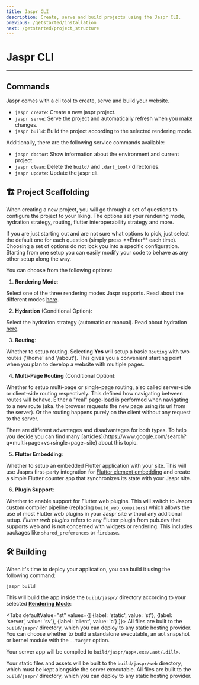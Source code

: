 ```yaml
---
title: Jaspr CLI
description: Create, serve and build projects using the Jaspr CLI.
previous: /getstarted/installation
next: /getstarted/project_structure
---
```


# Jaspr CLI

---

## Commands

Jaspr comes with a cli tool to create, serve and build your website.

- `jaspr create`: Create a new jaspr project.
- `jaspr serve`: Serve the project and automatically refresh when you make changes.
- `jaspr build`: Build the project according to the selected rendering mode.

Additionally, there are the following service commands available:

- `jaspr doctor`: Show information about the environment and current project.
- `jaspr clean`: Delete the `build/` and `.dart_tool/` directories.
- `jaspr update`: Update the jaspr cli.

## 🏗 Project Scaffolding

When creating a new project, you will go through a set of questions to configure the project to your liking.
The options set your rendering mode, hydration strategy, routing, flutter interoperability strategy and more.

<Info>
If you are just starting out and are not sure what options to pick, just select the default one for each question
(simply press **Enter** each time).
</Info>

<Info>
Choosing a set of options do not lock you into a specific configuration. Starting from one setup you can easily
modify your code to behave as any other setup along the way.
</Info>

You can choose from the following options:

1. **Rendering Mode**:

  Select one of the three rendering modes Jaspr supports. Read about the different modes [here](/core/modes#-rendering-modes).

2. **Hydration** (Conditional Option):

  Select the hydration strategy (automatic or manual). Read about hydration [here](/core/modes#-hydration).

3. **Routing**:

  Whether to setup routing. Selecting **Yes** will setup a basic `Routing` with two routes ('/home' and '/about'). This gives you a convenient
  starting point when you plan to develop a website with multiple pages.

4. **Multi-Page Routing** (Conditional Option):

  Whether to setup multi-page or single-page routing, also called server-side or client-side routing respectively. This defined how navigating
  between routes will behave. Either a "real" page-load is performed when navigating to a new route (aka. the browser requests the new page using its url from the server).
  Or the routing happens purely on the client without any request to the server.

  <Info>
  There are different advantages and disadvantages for both types. To help you decide you can find many [articles](https://www.google.com/search?q=multi+page+vs+single+page+site) about this topic.
  </Info>

5. **Flutter Embedding**:

  Whether to setup an embedded Flutter application with your site. This will use Jasprs first-party integration for [Flutter element embedding](https://docs.flutter.dev/deployment/web#embedding-a-flutter-app-into-an-html-page) and create a simple Flutter counter app that synchronizes its state with your Jaspr site.

6. **Plugin Support**:

  Whether to enable support for Flutter web plugins. This will switch to Jasprs custom compiler pipeline (replacing `build_web_compilers`) which allows the use of most Flutter web plugins in your Jaspr site without any additional setup.
  *Flutter web plugins* refers to any Flutter plugin from pub.dev that supports web and is not concerned with widgets or rendering. This includes packages like `shared_preferences` or `firebase`.

## 🛠 Building

When it's time to deploy your application, you can build it using the following command:

```shell
jaspr build
```

This will build the app inside the `build/jaspr/` directory according to your selected [**Rendering Mode**](/core/modes):

<Tabs defaultValue="st" values={[
    {label: 'static', value: 'st'},
    {label: 'server', value: 'sv'},
    {label: 'client', value: 'c'}
]}>
<TabItem value="st">
All files are built to the `build/jaspr/` directory, which you can deploy to any static hosting provider.
</TabItem>
<TabItem value="sv">
You can choose whether to build a standalone executable, an aot snapshot or kernel module with the `--target` option.

Your server app will be compiled to `build/jaspr/app<.exe/.aot/.dill>`.

Your static files and assets will be built to the `build/jaspr/web` directory, which must be kept alongside the server executable.
</TabItem>
<TabItem value="c">
All files are built to the `build/jaspr/` directory, which you can deploy to any static hosting provider.
</TabItem>
</Tabs>


